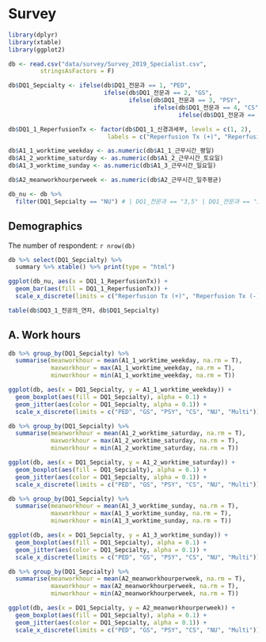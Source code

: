 # Survey

```r
library(dplyr)
library(xtable)
library(ggplot2)
```

```r
db <- read.csv("data/survey/Survey_2019_Specialist.csv",
         stringsAsFactors = F)
```

```r
db$DQ1_Sepcialty <- ifelse(db$DQ1_전문과 == 1, "PED", 
                           ifelse(db$DQ1_전문과 == 2, "GS", 
                                  ifelse(db$DQ1_전문과 == 3, "PSY", 
                                         ifelse(db$DQ1_전문과 == 4, "CS",
                                                ifelse(db$DQ1_전문과 == 5, "NU", "Multi"))))) %>% factor()

db$DQ1_1_ReperfusionTx <- factor(db$DQ1_1_신경과세부, levels = c(1, 2),
                            labels = c("Reperfusion Tx (+)", "Reperfusion Tx (-)"))

db$A1_1_worktime_weekday <- as.numeric(db$A1_1_근무시간_평일)
db$A1_2_worktime_saturday <- as.numeric(db$A1_2_근무시간_토요일)
db$A1_3_worktime_sunday <- as.numeric(db$A1_3_근무시간_일요일)

db$A2_meanworkhourperweek <- as.numeric(db$A2_근무시간_일주평균)

```

```r
db_nu <- db %>%
  filter(DQ1_Sepcialty == "NU") # | DQ1_전문과 == "3,5" | DQ1_전문과 == "5,6")
```

## Demographics

The number of respondent: `r nrow(db)`

```r
db %>% select(DQ1_Sepcialty) %>% 
  summary %>% xtable() %>% print(type = "html")
```

```r
ggplot(db_nu, aes(x = DQ1_1_ReperfusionTx)) + 
  geom_bar(aes(fill = DQ1_1_ReperfusionTx)) +
  scale_x_discrete(limits = c("Reperfusion Tx (+)", "Reperfusion Tx (-)"))
```

```r
table(db$DQ3_1_전공의_연차, db$DQ1_Sepcialty)
```

## A. Work hours 

```r
db %>% group_by(DQ1_Sepcialty) %>%
  summarise(meanworkhour = mean(A1_1_worktime_weekday, na.rm = T),
            maxworkhour = max(A1_1_worktime_weekday, na.rm = T),
            minworkhour = min(A1_1_worktime_weekday, na.rm = T))

ggplot(db, aes(x = DQ1_Sepcialty, y = A1_1_worktime_weekday)) +
  geom_boxplot(aes(fill = DQ1_Sepcialty), alpha = 0.1) + 
  geom_jitter(aes(color = DQ1_Sepcialty, alpha = 0.1)) +
  scale_x_discrete(limits = c("PED", "GS", "PSY", "CS", "NU", "Multi"))

db %>% group_by(DQ1_Sepcialty) %>%
  summarise(meanworkhour = mean(A1_2_worktime_saturday, na.rm = T),
            maxworkhour = max(A1_2_worktime_saturday, na.rm = T),
            minworkhour = min(A1_2_worktime_saturday, na.rm = T))

ggplot(db, aes(x = DQ1_Sepcialty, y = A1_2_worktime_saturday)) +
  geom_boxplot(aes(fill = DQ1_Sepcialty), alpha = 0.1) + 
  geom_jitter(aes(color = DQ1_Sepcialty, alpha = 0.1)) +
  scale_x_discrete(limits = c("PED", "GS", "PSY", "CS", "NU", "Multi"))

db %>% group_by(DQ1_Sepcialty) %>%
  summarise(meanworkhour = mean(A1_3_worktime_sunday, na.rm = T),
            maxworkhour = max(A1_3_worktime_sunday, na.rm = T),
            minworkhour = min(A1_3_worktime_sunday, na.rm = T))

ggplot(db, aes(x = DQ1_Sepcialty, y = A1_3_worktime_sunday)) +
  geom_boxplot(aes(fill = DQ1_Sepcialty), alpha = 0.1) + 
  geom_jitter(aes(color = DQ1_Sepcialty, alpha = 0.1)) +
  scale_x_discrete(limits = c("PED", "GS", "PSY", "CS", "NU", "Multi"))

db %>% group_by(DQ1_Sepcialty) %>%
  summarise(meanworkhour = mean(A2_meanworkhourperweek, na.rm = T),
            maxworkhour = max(A2_meanworkhourperweek, na.rm = T),
            minworkhour = min(A2_meanworkhourperweek, na.rm = T))

ggplot(db, aes(x = DQ1_Sepcialty, y = A2_meanworkhourperweek)) +
  geom_boxplot(aes(fill = DQ1_Sepcialty), alpha = 0.1) + 
  geom_jitter(aes(color = DQ1_Sepcialty, alpha = 0.1)) +
  scale_x_discrete(limits = c("PED", "GS", "PSY", "CS", "NU", "Multi"))
```





